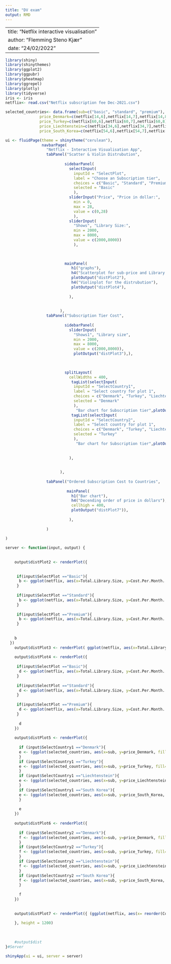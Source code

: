 ---
title: "DV exam"
output: RMD
---

---
title: "Netflix interactive visualisation"
author: "Flemming Steno Kjær"
date: "24/02/2022"
---

```{r setup, include=FALSE}
library(shiny)
library(shinythemes)
library(ggplot2)
library(ggpubr)
library(pheatmap)
library(ggrepel)
library(plotly)
library(tidyverse)
iris <- iris
netflix<- read.csv("Netflix subscription fee Dec-2021.csv")

selected_countries<- data.frame(sub=c("basic", "standard", "premium"),
               price_Denmark=c(netflix[14,6],netflix[14,7],netflix[14,8]),
               price_Turkey=c(netflix[60,6],netflix[60,7],netflix[60,8]),
               price_Liechtenstein=c(netflix[34,6],netflix[34,7],netflix[34,8]),
               price_South_Korea=c(netflix[54,6],netflix[54,7],netflix[54,8]))

```


```{r include=FALSE}

ui <- fluidPage(theme = shinytheme("cerulean"),
                navbarPage(
                  "Netflix - Interactive Visualisation App",
                  tabPanel("Scatter & Violin Distrubution",
                           
                          sidebarPanel(
                            selectInput(
                              inputId = "SelectPlot",
                              label = "Choose an Subscription tier",
                              choices = c("Basic", "Standard", "Premium"),
                              selected = "Basic"
                              ),                           
                            sliderInput("Price", "Price in dollar:",
                              min = 0,
                              max = 28,
                              value = c(0,28)
                              ),                          
                            sliderInput(
                              "Shows", "Library Size:", 
                              min = 2000, 
                              max = 8000, 
                              value = c(2000,8000))
                              ),

                        
                        
                          mainPanel(
                             h1("graphs"),
                             h4("Scatterplot for sub-price and Library size"),
                             plotOutput("distPlot2"),
                             h4("Violinplot for the distrubution"),
                             plotOutput("distPlot4"),
                            
                            ),
                        
                        
                        ),
                  tabPanel("Subscription Tier Cost",
                           
                          sidebarPanel(
                            sliderInput(
                              "Shows1", "Library size", 
                              min = 2000, 
                              max = 8000, 
                              value = c(2000,8000)),
                              plotOutput("distPlot3"),),

                        
                        
                          splitLayout(
                            cellWidths = 400,
                             tagList(selectInput(
                              inputId = "SelectCountry1",
                              label = "Select country for plot 1",
                              choices = c("Denmark", "Turkey", "Liechtenstein","South Korea" ),
                              selected = "Denmark"
                              ),
                               "Bar chart for Subscription tier",plotOutput("distPlot5")),
                             tagList(selectInput(
                              inputId = "SelectCountry2",
                              label = "Select country for plot 1",
                              choices = c("Denmark", "Turkey", "Liechtenstein","South Korea" ),
                              selected = "Turkey"
                              ),
                               "Bar chart for Subscription tier",plotOutput("distPlot6"))
                             
                             
                            ),
                        
                        
                        ),
                          
                  tabPanel("Ordered Subscription Cost to Countries",
                           
                           mainPanel(
                             h1("Bar chart"),
                             h4("Decending order of price in dollars"),
                             cellhigh = 400,
                             plotOutput("distPlot7")),
                            
                            ),
                           
                  )
      
)

```



```{r echo=TRUE}

server <- function(input, output) {
  
  
    output$distPlot2 <- renderPlot({
    
    
     if(input$SelectPlot =="Basic"){
      b <- ggplot(netflix, aes(x=Total.Library.Size, y=Cost.Per.Month...Basic....)) + geom_point() + geom_text_repel(aes(label = Country), size = 3) + xlim(input$Shows[1],input$Shows[2]) + ylim(input$Price[1],input$Price[2])+ylab("Subscription fee")+xlab("Library size")
     }
    
     if(input$SelectPlot =="Standard"){
      b <- ggplot(netflix, aes(x=Total.Library.Size, y=Cost.Per.Month...Standard....)) + geom_point() + geom_text_repel(aes(label = Country), size = 3) + xlim(input$Shows[1],input$Shows[2]) + ylim(input$Price[1],input$Price[2])+ylab("Subscription fee")+xlab("Library size")
     }
    
     if(input$SelectPlot =="Premium"){
      b <- ggplot(netflix, aes(x=Total.Library.Size, y=Cost.Per.Month...Premium....)) + geom_point() + geom_text_repel(aes(label = Country), size = 3) + xlim(input$Shows[1],input$Shows[2]) + ylim(input$Price[1],input$Price[2])+ylab("Subscription fee")+xlab("Library size")
     }
  
    
    b
  })
    output$distPlot3 <- renderPlot( ggplot(netflix, aes(x=Total.Library.Size)) + geom_histogram(binwidth = 200) + xlim(input$Shows1[1],input$Shows1[2])+ylab("Amount of countries")+xlab("Library size"))
                                    
    output$distPlot4 <- renderPlot({
      
     if(input$SelectPlot =="Basic"){
      d <- ggplot(netflix, aes(x=Total.Library.Size, y=Cost.Per.Month...Basic....)) + geom_violin() + xlim(input$Shows[1],input$Shows[2]) + ylim(input$Price[1],input$Price[2])+ylab("Subscription fee")+xlab("Library size")
     }
    
     if(input$SelectPlot =="Standard"){
      d <- ggplot(netflix, aes(x=Total.Library.Size, y=Cost.Per.Month...Standard....)) + geom_violin() + xlim(input$Shows[1],input$Shows[2]) + ylim(input$Price[1],input$Price[2])+ylab("Subscription fee")+xlab("Library size")
     }
    
     if(input$SelectPlot =="Premium"){
      d <- ggplot(netflix, aes(x=Total.Library.Size, y=Cost.Per.Month...Premium....)) + geom_violin() + xlim(input$Shows[1],input$Shows[2]) + ylim(input$Price[1],input$Price[2])+ylab("Subscription fee")+xlab("Library size")
     }
     
      d 
    })
    
    output$distPlot5 <- renderPlot({
      
      if (input$SelectCountry1 =="Denmark"){ 
      e <- (ggplot(selected_countries, aes(x=sub, y=price_Denmark, fill=sub)) + geom_bar(stat="identity")+ geom_text(aes(label=price_Denmark), vjust=1.6, color="white", size=3.5)+ theme_minimal())+ylab("Price in dollars")+xlab("Subscription tiers")
      }
      if (input$SelectCountry1 =="Turkey"){ 
      e <- (ggplot(selected_countries, aes(x=sub, y=price_Turkey, fill=sub)) + geom_bar(stat="identity")+ geom_text(aes(label=price_Turkey), vjust=1.6, color="white", size=3.5)+ theme_minimal())+ylab("Price in dollars")+xlab("Subscription tiers")
      }
      if (input$SelectCountry1 =="Liechtenstein"){ 
      e <- (ggplot(selected_countries, aes(x=sub, y=price_Liechtenstein, fill=sub)) + geom_bar(stat="identity")+ geom_text(aes(label=price_Liechtenstein), vjust=1.6, color="white", size=3.5)+ theme_minimal())+ylab("Price in dollars")+xlab("Subscription tiers")
      }
      if (input$SelectCountry1 =="South Korea"){ 
      e <- (ggplot(selected_countries, aes(x=sub, y=price_South_Korea, fill=sub)) + geom_bar(stat="identity")+ geom_text(aes(label=price_South_Korea), vjust=1.6, color="white", size=3.5)+ theme_minimal())+ylab("Price in dollars")+xlab("Subscription tiers")
      }
      
      e
    })
    
    output$distPlot6 <- renderPlot({
      
      if (input$SelectCountry2 =="Denmark"){ 
      f <- (ggplot(selected_countries, aes(x=sub, y=price_Denmark, fill=sub)) + geom_bar(stat="identity")+ geom_text(aes(label=price_Denmark), vjust=1.6, color="white", size=3.5)+ theme_minimal())+ylab("Price in dollars")+xlab("Subscription tiers")
      }
      if (input$SelectCountry2 =="Turkey"){ 
      f <- (ggplot(selected_countries, aes(x=sub, y=price_Turkey, fill=sub)) + geom_bar(stat="identity")+ geom_text(aes(label=price_Turkey), vjust=1.6, color="white", size=3.5)+ theme_minimal())+ylab("Price in dollars")+xlab("Subscription tiers")
      }
      if (input$SelectCountry2 =="Liechtenstein"){ 
      f <- (ggplot(selected_countries, aes(x=sub, y=price_Liechtenstein, fill=sub)) + geom_bar(stat="identity")+ geom_text(aes(label=price_Liechtenstein), vjust=1.6, color="white", size=3.5)+ theme_minimal())+ylab("Price in dollars")+xlab("Subscription tiers")
      }
      if (input$SelectCountry2 =="South Korea"){ 
      f <- (ggplot(selected_countries, aes(x=sub, y=price_South_Korea, fill=sub)) + geom_bar(stat="identity")+ geom_text(aes(label=price_South_Korea), vjust=1.6, color="white", size=3.5)+ theme_minimal())+ylab("Price in dollars")+xlab("Subscription tiers")
      }
      
      f
    })
    
    
    output$distPlot7 <- renderPlot({ (ggplot(netflix, aes(x= reorder(Country,Cost.Per.Month...Standard...., border = "black"), y=Cost.Per.Month...Standard....)) + geom_bar(stat="identity", horiz=TRUE, color="black",fill="skyblue")+ geom_text(aes(label=Cost.Per.Month...Standard....), vjust=1.6, color="black", size=3.5)+ theme_minimal()+ coord_flip())+ylab("Price in dollars for a standard Subscription")+xlab("Countries")
      
    }, height = 1200)
               
    
    
    #output$dist
}#Server

```


```{r echo=TRUE}
shinyApp(ui = ui, server = server)
```
